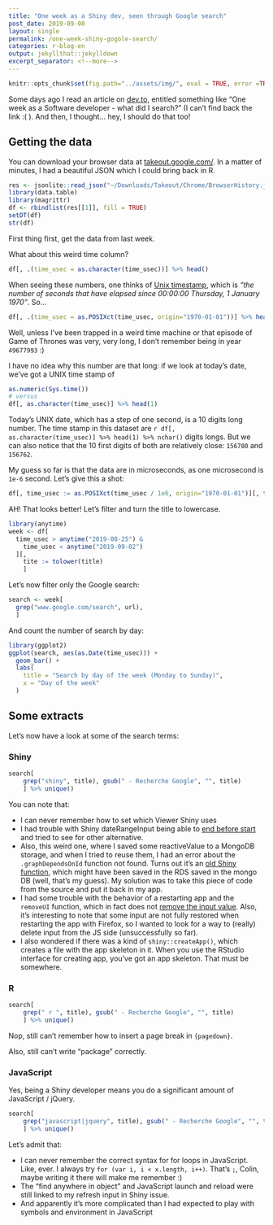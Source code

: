 ```yaml
---
title: "One week as a Shiny dev, seen through Google search"
post_date: 2019-09-08
layout: single
permalink: /one-week-shiny-gogole-search/
categories: r-blog-en
output: jekyllthat::jekylldown
excerpt_separator: <!--more-->
---
```


```r
knitr::opts_chunk$set(fig.path="../assets/img/", eval = TRUE, error =TRUE)
```

Some days ago I read an article on [dev.to](https://dev.to/), entitled something like "One week as a Software developer - what did I search?" (I can't find back the link :( ). And then, I thought... hey, I should do that too! 

## Getting the data

You can download your browser data at [takeout.google.com/](https://takeout.google.com/). In a matter of minutes, I had a beautiful JSON which I could bring back in R. 

```r
res <- jsonlite::read_json("~/Downloads/Takeout/Chrome/BrowserHistory.json")
library(data.table)
library(magrittr)
df <- rbindlist(res[[1]], fill = TRUE)  
setDT(df)
str(df)
```

First thing first, get the data from last week.

What about this weird time column?

```r
df[, .(time_usec = as.character(time_usec))] %>% head()
```


When seeing these numbers, one thinks of [Unix timestamp](https://en.wikipedia.org/wiki/Unix_time), which is _"the number of seconds that have elapsed since 00:00:00 Thursday, 1 January 1970"_. So...

```r
df[, .(time_usec = as.POSIXct(time_usec, origin="1970-01-01"))] %>% head()
```

Well, unless I've been trapped in a weird time machine or that episode of Game of Thrones was very, very long, I don't remember being in year `49677993` :) 

I have no idea why this number are that long: if we look at today's date, we've got a UNIX time stamp of 

```r
as.numeric(Sys.time())
# versus
df[, as.character(time_usec)] %>% head(1)
```

Today's UNIX date, which has a step of one second, is a 10 digits long number. The time stamp in this dataset are `r df[, as.character(time_usec)] %>% head(1) %>% nchar()` digits longs. But we can also notice that the 10 first digits of both are relatively close: ` 156780` and ` 156762`. 

My guess so far is that the data are in microseconds, as one microsecond is `1e-6` second. Let's give this a shot:

```r
df[, time_usec := as.POSIXct(time_usec / 1e6, origin="1970-01-01")][, time_usec] %>% head()
```

AH! That looks better! Let's filter and turn the title to lowercase.

```r
library(anytime)
week <- df[
  time_usec > anytime("2019-08-25") &
    time_usec < anytime("2019-09-02") 
  ][,
    tite := tolower(title)
    ]
```

Let's now filter only the Google search:

```r
search <- week[
  grep("www.google.com/search", url), 
  ]
```

And count the number of search by day:

```r
library(ggplot2)
ggplot(search, aes(as.Date(time_usec))) + 
  geom_bar() + 
  labs(
    title = "Search by day of the week (Monday to Sunday)", 
    x = "Day of the week"
  )
```

## Some extracts

Let's now have a look at some of the search terms:

### Shiny

```r
search[
    grep("shiny", title), gsub(" - Recherche Google", "", title)
    ] %>% unique()
```

You can note that: 

- I can never remember how to set which Viewer Shiny uses
- I had trouble with Shiny dateRangeInput being able to [end before start](https://github.com/rstudio/shiny/issues/2043) and tried to see for other alternative.
- Also, this weird one, where I saved some reactiveValue to a MongoDB storage, and when I tried to reuse them, I had an error about the `.graphDependsOnId` function not found. Turns out it's an [old Shiny function](https://rdrr.io/github/ymd526442121/Rproject_shiny/src/R/graph.R), which might have been saved in the RDS saved in the mongo DB (well, that's my guess). My solution was to take this piece of code from the source and put it back in my app. 
- I had some trouble with the behavior of a restarting app and the `removeUI` function, which in fact does not [remove the input value](https://github.com/rstudio/shiny/issues/2374). Also, it's interesting to note that some input are not fully restored when restarting the app with Firefox, so I wanted to look for a way to (really) delete input from the JS side (unsuccessfully so far). 
- I also wondered if there was a kind of `shiny::createApp()`, which creates a file with the app skeleton in it. When you use the RStudio interface for creating app, you've got an app skeleton. That must be somewhere.

### R

```r
search[
    grep(" r ", title), gsub(" - Recherche Google", "", title)
    ] %>% unique()
```

Nop, still can't remember how to insert a page break in `{pagedown}`.

Also, still can't write "package" correctly.

### JavaScript

Yes, being a Shiny developer means you do a significant amount of JavaScript / jQuery.

```r
search[
    grep("javascript|jquery", title), gsub(" - Recherche Google", "", title)
    ] %>% unique()
```

Let's admit that: 

- I can never remember the correct syntax for for loops in JavaScript. Like, ever. I always try `for (var i, i < x.length, i++)`. That's `;`, Colin, maybe writing it there will make me remember :)  
- The "find anywhere in object" and JavaScript launch and reload were still linked to my refresh input in Shiny issue. 
- And apparently it's more complicated than I had expected to play with symbols and environment in JavaScript
